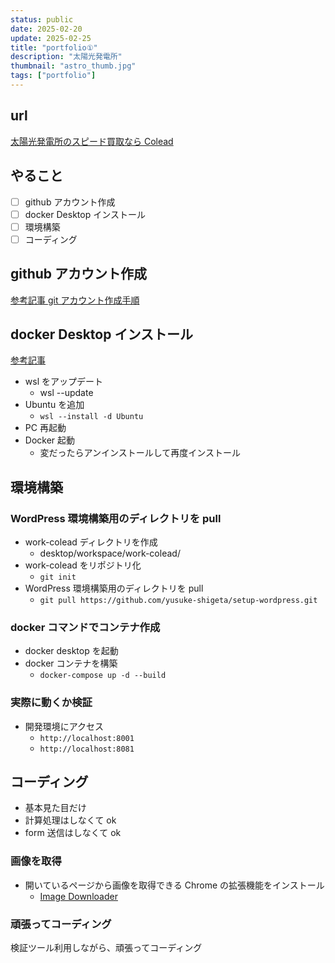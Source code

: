 ```yaml
---
status: public
date: 2025-02-20
update: 2025-02-25
title: "portfolio①"
description: "太陽光発電所"
thumbnail: "astro_thumb.jpg"
tags: ["portfolio"]
---
```


## url

[太陽光発電所のスピード買取なら Colead](https://co-lead.jp/)

## やること

- [ ] github アカウント作成
- [ ] docker Desktop インストール
- [ ] 環境構築
- [ ] コーディング

## github アカウント作成

[参考記事 git アカウント作成手順](https://prog-8.com/docs/git-env-win)

## docker Desktop インストール

[参考記事](https://nosubject.io/windows11-how-to-setup-wsl2-ubuntu-and-docker-desktop/)

- wsl をアップデート
  - wsl --update
- Ubuntu を追加
  - `wsl --install -d Ubuntu`
- PC 再起動
- Docker 起動
  - 変だったらアンインストールして再度インストール

## 環境構築

### WordPress 環境構築用のディレクトリを pull

- work-colead ディレクトリを作成
  - desktop/workspace/work-colead/
- work-colead をリポジトリ化
  - `git init`
- WordPress 環境構築用のディレクトリを pull
  - `git pull https://github.com/yusuke-shigeta/setup-wordpress.git`

### docker コマンドでコンテナ作成

- docker desktop を起動
- docker コンテナを構築
  - `docker-compose up -d --build`

### 実際に動くか検証

- 開発環境にアクセス
  - `http://localhost:8001`
  - `http://localhost:8081`

## コーディング

- 基本見た目だけ
- 計算処理はしなくて ok
- form 送信はしなくて ok

### 画像を取得

- 開いているページから画像を取得できる Chrome の拡張機能をインストール
  - [Image Downloader](https://chromewebstore.google.com/detail/image-downloader/cnpniohnfphhjihaiiggeabnkjhpaldj?hl=ja)

### 頑張ってコーディング

検証ツール利用しながら、頑張ってコーディング
